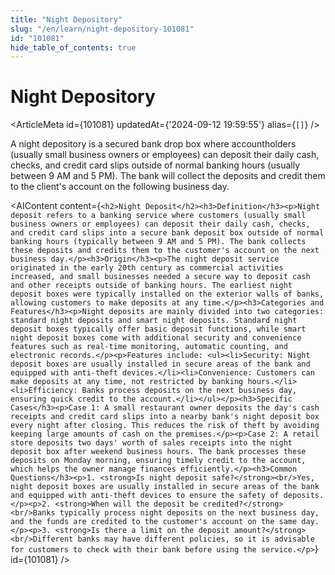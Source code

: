 ```yaml
---
title: "Night Depository"
slug: "/en/learn/night-depository-101081"
id: "101081"
hide_table_of_contents: true
---
```



# Night Depository

<ArticleMeta id={101081} updatedAt={'2024-09-12 19:59:55'} alias={`[]`} />
<div className='border-solid border-b border-t-0 my-4 border-[var(--ifm-color-gray-300)]' />

A night depository is a secured bank drop box where accountholders (usually small business owners or employees) can deposit their daily cash, checks, and credit card slips outside of normal banking hours (usually between 9 AM and 5 PM). The bank will collect the deposits and credit them to the client's account on the following business day.

<AIContent content={`<h2>Night Deposit</h2><h3>Definition</h3><p>Night deposit refers to a banking service where customers (usually small business owners or employees) can deposit their daily cash, checks, and credit card slips into a secure bank deposit box outside of normal banking hours (typically between 9 AM and 5 PM). The bank collects these deposits and credits them to the customer's account on the next business day.</p><h3>Origin</h3><p>The night deposit service originated in the early 20th century as commercial activities increased, and small businesses needed a secure way to deposit cash and other receipts outside of banking hours. The earliest night deposit boxes were typically installed on the exterior walls of banks, allowing customers to make deposits at any time.</p><h3>Categories and Features</h3><p>Night deposits are mainly divided into two categories: standard night deposits and smart night deposits. Standard night deposit boxes typically offer basic deposit functions, while smart night deposit boxes come with additional security and convenience features such as real-time monitoring, automatic counting, and electronic records.</p><p>Features include: <ul><li>Security: Night deposit boxes are usually installed in secure areas of the bank and equipped with anti-theft devices.</li><li>Convenience: Customers can make deposits at any time, not restricted by banking hours.</li><li>Efficiency: Banks process deposits on the next business day, ensuring quick credit to the account.</li></ul></p><h3>Specific Cases</h3><p>Case 1: A small restaurant owner deposits the day's cash receipts and credit card slips into a nearby bank's night deposit box every night after closing. This reduces the risk of theft by avoiding keeping large amounts of cash on the premises.</p><p>Case 2: A retail store deposits two days' worth of sales receipts into the night deposit box after weekend business hours. The bank processes these deposits on Monday morning, ensuring timely credit to the account, which helps the owner manage finances efficiently.</p><h3>Common Questions</h3><p>1. <strong>Is night deposit safe?</strong><br/>Yes, night deposit boxes are usually installed in secure areas of the bank and equipped with anti-theft devices to ensure the safety of deposits.</p><p>2. <strong>When will the deposit be credited?</strong><br/>Banks typically process night deposits on the next business day, and the funds are credited to the customer's account on the same day.</p><p>3. <strong>Is there a limit on the deposit amount?</strong><br/>Different banks may have different policies, so it is advisable for customers to check with their bank before using the service.</p>`} id={101081} />
